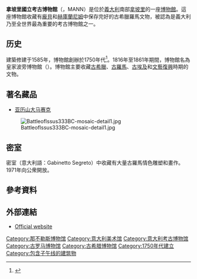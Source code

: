 {{NoteTA
|1=zh-cn:那不勒斯;zh-tw:拿坡里;zh-hk:拿玻里;
}}
{{Infobox Museum
| name          = 拿坡里國立考古博物館<br>Naples National Archaeological Museum
| native_name   = ''Museo Archeologico Nazionale di Napoli''
| image         = Natmuseumnaples.jpg
| caption       = 拿坡里國立考古博物館
| latitude      =
| longitude     =
| established   = 1750年代
| collection    =
| type          = 考古博物馆
| area          =
| location      = {{ITA}}[[那不勒斯|那不勒斯]]，Piazza Museo
| visitors      =
| director      =
| publictransit = Fermata Museo <br>([[那不勒斯地铁|那不勒斯地铁]]一号线)<br>Fermata Piazza Cavour ([[那不勒斯地铁|那不勒斯地铁]]二号线)
| website       = [http://www.museoarcheologiconapoli.it/it/ Official website]
}}
'''拿坡里國立考古博物館'''（{{lang-it|Museo Archeologico Nazionale di Napoli}}，MANN）是位於[[義大利|義大利]]南部[[拿坡里|拿坡里]]的一座[[博物館|博物館]]。這座博物館收藏有[[庞贝|龐貝]]和[[赫库兰尼姆古城|赫庫蘭尼姆]]中保存完好的古希臘羅馬文物，被認為是義大利乃至全世界最為重要的考古博物館之一。

== 历史 ==
建築修建于1585年，博物館創辦於1750年代<ref>{{Cite web |url=http://cir.campania.beniculturali.it/museoarcheologiconazionale/storia-del-museo/storia-del-museo |title=Storia del Museo  |access-date=2014-11-09 |archive-url=https://web.archive.org/web/20141109083849/http://cir.campania.beniculturali.it/museoarcheologiconazionale/storia-del-museo/storia-del-museo |archive-date=2014-11-09 |dead-url=yes }}</ref>。1816年至1861年期間，博物館名為皇家波旁博物館（{{lang-it|Real Museo Borbonico}}）。博物館主要收藏[[古希臘|古希臘]]、[[古羅馬|古羅馬]]、[[古埃及|古埃及]]和[[文藝復興|文藝復興]]時期的文物。

== 著名藏品 ==
*[[亚历山大马赛克|亚历山大马赛克]]
[[File:BattleofIssus333BC-mosaic-detail1.jpg|thumb]]

== 密室 ==
密室（意大利語：Gabinetto Segreto）中收藏有大量古羅馬情色雕塑和畫作。1971年向公衆開放。

== 參考資料 ==
{{Reflist}}

== 外部連結 ==
* [http://www.museoarcheologiconapoli.it/it/  Official website] {{Wayback|url=http://www.museoarcheologiconapoli.it/it/ |date=20210127231227 }} 
{{Commons category|Museo archeologico nazionale (Naples)}}<!--LEAVE THIS HERE -->

{{庞贝考古遗址}}
{{Authority control}}
[[Category:那不勒斯博物馆|Category:那不勒斯博物馆]]
[[Category:意大利美术馆|Category:意大利美术馆]]
[[Category:意大利考古博物馆|Category:意大利考古博物馆]]
[[Category:古罗马博物馆|Category:古罗马博物馆]]
[[Category:古希腊博物馆|Category:古希腊博物馆]]
[[Category:1750年代建立|Category:1750年代建立]]
[[Category:包含子午线的建筑物|Category:包含子午线的建筑物]]